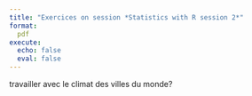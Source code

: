```yaml
---
title: "Exercices on session *Statistics with R session 2*"
format:
  pdf
execute:
  echo: false 
  eval: false 
---
```


travailler avec le climat des villes du monde?
